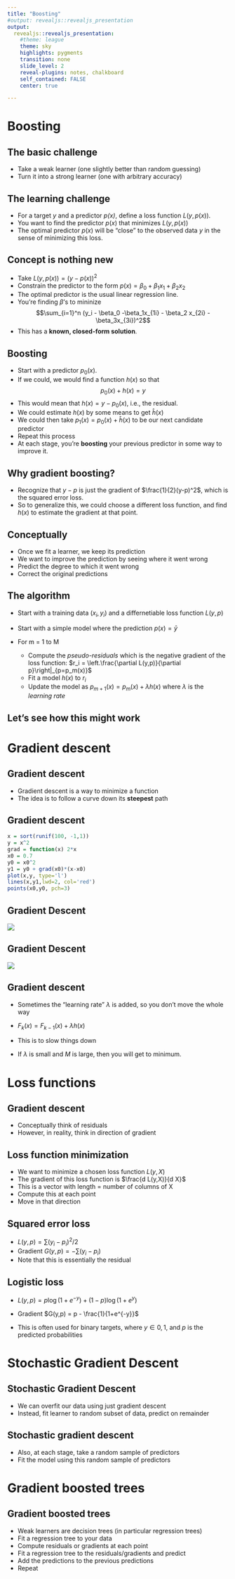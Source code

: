 ```yaml
---
title: "Boosting"
#output: revealjs::revealjs_presentation
output:
  revealjs::revealjs_presentation:
    #theme: league
    theme: sky
    highlights: pygments
    transition: none
    slide_level: 2
    reveal-plugins: notes, chalkboard
    self_contained: FALSE
    center: true

---
```

# Boosting

## The basic challenge

+ Take a weak learner (one slightly better than random guessing)
+ Turn it into a strong learner (one with arbitrary accuracy)

## The learning challenge

+ For a target _y_ and a predictor _p(x)_, define a loss function $L(y,p(x))$. 
+ You want to find the predictor $p(x)$ that minimizes $L(y,p(x))$
+ The optimal predictor $p(x)$ will be "close" to the observed data _y_ in the sense of minimizing this loss.

## Concept is nothing new

+ Take $L(y, p(x)) = (y - p(x))^2$
+ Constrain the predictor to the form $p(x) = \beta_0 + \beta_1 x_1 + \beta_2x_2$
+ The optimal predictor is the usual linear regression line. 
+ You're finding $\beta$'s to mininize $$\sum_{i=1}^n (y_i - \beta_0 -\beta_1x_{1i} - \beta_2 x_{2i} - \beta_3x_{3i})^2$$
+ This has a __known, closed-form solution__. 

## Boosting

+ Start with a predictor $p_0(x)$.
+ If we could, we would find a function $h(x)$ so that $$p_0(x) + h(x) = y$$
+ This would mean that $h(x) = y - p_0(x)$, i.e., the residual. 
+ We could estimate $h(x)$ by some means to get $\hat{h}(x)$
+ We could then take $p_1(x) = p_0(x) + \hat{h}(x)$ to be our next candidate predictor
+ Repeat this process
+ At each stage, you're __boosting__ your previous predictor in some way to improve it.

## Why gradient boosting?

+ Recognize that $y-p$ is just the gradient of $\frac{1}{2}(y-p)^2$, which is the squared error loss. 
+ So to generalize this, we could choose a different loss function, and find $h(x)$ to estimate the gradient at that point.




## Conceptually

+ Once we fit a learner, we keep its prediction
+ We want to improve the prediction by seeing where it went wrong
+ Predict the degree to which it went wrong
+ Correct the original predictions

## The algorithm

+ Start with a training data $(x_i, y_i)$ and a differnetiable loss function $L(y,p)$
+ Start with a simple model where the prediction $p(x) = \bar{y}$
+ For m = 1 to M
    
  + Compute the _pseudo-residuals_ which is the negative gradient of the loss function: 
  $r_i = \left.\frac{\partial L(y,p)}{\partial p}\right|_{p=p_m(x)}$
  + Fit a model $h(x)$ to $r_i$
  + Update the model as $p_{m+1}(x) = p_m(x) + \lambda h(x)$ where $\lambda$ is the _learning rate_

## Let's see how this might work

# Gradient descent

## Gradient descent

+ Gradient descent is a way to minimize a function
+ The idea is to follow a curve down its __steepest__ path

## Gradient descent

```r
x = sort(runif(100, -1,1))
y = x^2
grad = function(x) 2*x
x0 = 0.7
y0 = x0^2
y1 = y0 + grad(x0)*(x-x0)
plot(x,y, type='l')
lines(x,y1,lwd=2, col='red')
points(x0,y0, pch=3)
```

## Gradient Descent

![](bowl.jpg)

## Gradient Descent {data-background=#fffff0}

![](gradient_descent.png)

## Gradient descent

+ Sometimes the "learning rate" $\lambda$ is added, so you don't move the whole way
+ $F_k(x) = F_{k-1}(x) + \lambda h(x)$
+ This is to slow things down

+ If $\lambda$ is small and $M$ is large, then you will get to minimum.

# Loss functions

## Gradient descent

+ Conceptually think of residuals
+ However, in reality, think in direction of gradient

## Loss function minimization

+ We want to minimize a chosen loss function $L(y, X)$
+ The gradient of this loss function is $\frac{d L(y,X)}{d X}$
+ This is a vector with length = number of columns of X
+ Compute this at each point
+ Move in that direction

## Squared error loss

+ $L(y, p) = \sum(y_i - p_i)^2/2$
+ Gradient $G(y, p) = - \sum(y_i - p_i)$
+ Note that this is essentially the residual

## Logistic loss

+ $L(y, p) = p \log(1+e^{-y}) + (1-p)\log(1+e^y)$
+ Gradient $G(y,p) = p - \frac{1}{1+e^{-y}}$

+ This is often used for binary targets, where $y\in {0,1}$, and $p$ is the predicted probabilities

# Stochastic Gradient Descent

## Stochastic Gradient Descent

+ We can overfit our data using just gradient descent
+ Instead, fit learner to random subset of data, predict on remainder

## Stochastic gradient descent

+ Also, at each stage, take a random sample of predictors
+ Fit the model using this random sample of predictors

# Gradient boosted trees

## Gradient boosted trees

+ Weak learners are decision trees (in particular regression trees)
+ Fit a regression tree to your data
+ Compute residuals or gradients at each point
+ Fit a regression tree to the residuals/gradients and predict
+ Add the predictions to the previous predictions
+ Repeat

